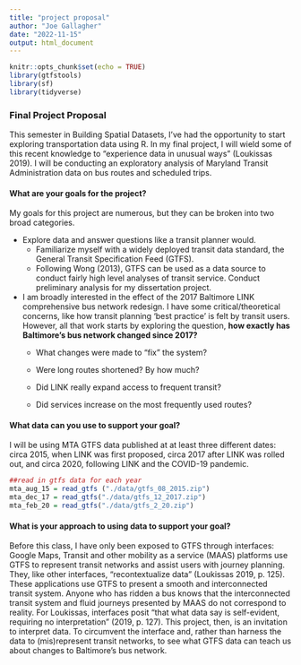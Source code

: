 ```yaml
---
title: "project proposal"
author: "Joe Gallagher"
date: "2022-11-15"
output: html_document
---
```


```r
knitr::opts_chunk$set(echo = TRUE)
library(gtfstools)
library(sf)
library(tidyverse)
```

### Final Project Proposal

This semester in Building Spatial Datasets, I've had the opportunity to start exploring transportation data using R. In my final project, I will wield some of this recent knowledge to "experience data in unusual ways" (Loukissas 2019). I will be conducting an exploratory analysis of Maryland Transit Administration data on bus routes and scheduled trips.

#### What are your goals for the project?

My goals for this project are numerous, but they can be broken into two broad categories.

-   Explore data and answer questions like a transit planner would.
    -   Familiarize myself with a widely deployed transit data standard, the General Transit Specification Feed (GTFS).
    -   Following Wong (2013), GTFS can be used as a data source to conduct fairly high level analyses of transit service. Conduct preliminary analysis for my dissertation project.
-   I am broadly interested in the effect of the 2017 Baltimore LINK comprehensive bus network redesign. I have some critical/theoretical concerns, like how transit planning 'best practice' is felt by transit users. However, all that work starts by exploring the question, **how exactly has Baltimore's bus network changed since 2017?**
    -   What changes were made to "fix" the system?

    -   Were long routes shortened? By how much?

    -   Did LINK really expand access to frequent transit?

    -   Did services increase on the most frequently used routes?

#### What data can you use to support your goal?

I will be using MTA GTFS data published at at least three different dates: circa 2015, when LINK was first proposed, circa 2017 after LINK was rolled out, and circa 2020, following LINK and the COVID-19 pandemic.

```r
##read in gtfs data for each year
mta_aug_15 = read_gtfs ("./data/gtfs_08_2015.zip")
mta_dec_17 = read_gtfs("./data/gtfs_12_2017.zip")
mta_feb_20 = read_gtfs("./data/gtfs_2_20.zip")
```

#### What is your approach to using data to support your goal?

Before this class, I have only been exposed to GTFS through interfaces: Google Maps, Transit and other mobility as a service (MAAS) platforms use GTFS to represent transit networks and assist users with journey planning. They, like other interfaces, "recontextualize data" (Loukissas 2019, p. 125). These applications use GTFS to present a smooth and interconnected transit system. Anyone who has ridden a bus knows that the interconnected transit system and fluid journeys presented by MAAS do not correspond to reality. For Loukissas, interfaces posit "that what data say is self-evident, requiring no interpretation" (2019, p. 127). This project, then, is an invitation to interpret data. To circumvent the interface and, rather than harness the data to (mis)represent transit networks, to see what GTFS data can teach us about changes to Baltimore's bus network.
